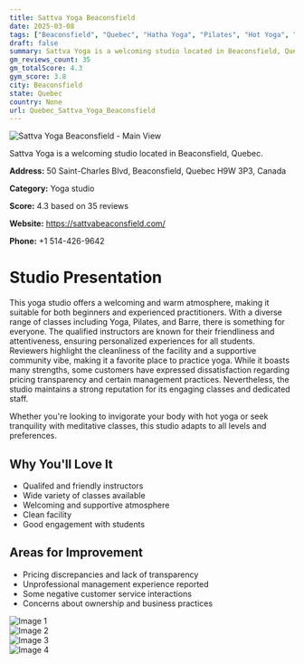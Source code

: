 ```yaml
---
title: Sattva Yoga Beaconsfield
date: 2025-03-08
tags: ["Beaconsfield", "Quebec", "Hatha Yoga", "Pilates", "Hot Yoga", "welcoming atmosphere", "clean facility", "Beaconsfield"]  
draft: false
summary: Sattva Yoga is a welcoming studio located in Beaconsfield, Quebec.
gm_reviews_count: 35
gm_totalScore: 4.3
gym_score: 3.8
city: Beaconsfield
state: Quebec
country: None
url: Quebec_Sattva_Yoga_Beaconsfield
---
```


<div className="aspect-[16/9] relative my-8">
  <img 
    src="https://lh5.googleusercontent.com/p/AF1QipNPOPdG0xFP7OoHiQP4sda0bd8wKGwIjoAH2pyC=w1920-h1080-k-no"
    alt="Sattva Yoga Beaconsfield - Main View"
    className="object-cover absolute inset-0 w-full h-full rounded-lg"
  />
</div>

Sattva Yoga is a welcoming studio located in Beaconsfield, Quebec.

**Address:** 50 Saint-Charles Blvd, Beaconsfield, Quebec H9W 3P3, Canada

**Category:** Yoga studio

**Score:** 4.3 based on 35 reviews

**Website:** https://sattvabeaconsfield.com/

**Phone:** +1 514-426-9642

# Studio Presentation

This yoga studio offers a welcoming and warm atmosphere, making it suitable for both beginners and experienced practitioners. With a diverse range of classes including Yoga, Pilates, and Barre, there is something for everyone. The qualified instructors are known for their friendliness and attentiveness, ensuring personalized experiences for all students. Reviewers highlight the cleanliness of the facility and a supportive community vibe, making it a favorite place to practice yoga. While it boasts many strengths, some customers have expressed dissatisfaction regarding pricing transparency and certain management practices. Nevertheless, the studio maintains a strong reputation for its engaging classes and dedicated staff.

Whether you're looking to invigorate your body with hot yoga or seek tranquility with meditative classes, this studio adapts to all levels and preferences.

## Why You'll Love It

- Qualifed and friendly instructors
- Wide variety of classes available
- Welcoming and supportive atmosphere
- Clean facility
- Good engagement with students

## Areas for Improvement

- Pricing discrepancies and lack of transparency
- Unprofessional management experience reported
- Some negative customer service interactions
- Concerns about ownership and business practices

<div className="grid grid-cols-1 xl:grid-cols-2 gap-4 my-8">
<div className="aspect-[4/3] relative"><img src="https://lh5.googleusercontent.com/p/AF1QipMjFZ2jLIXPCNlvW9rSV-UZIKiTUm01dz4qw3N6=w1920-h1080-k-no" alt="Image 1" className="object-cover absolute inset-0 w-full h-full rounded-lg" /></div>
<div className="aspect-[4/3] relative"><img src="https://lh5.googleusercontent.com/p/AF1QipMW1Q9AevTapQ_OP5UFgAk-xlfZFlheDmeenyuP=w1920-h1080-k-no" alt="Image 2" className="object-cover absolute inset-0 w-full h-full rounded-lg" /></div>
<div className="aspect-[4/3] relative"><img src="https://lh5.googleusercontent.com/p/AF1QipMlHWRoOY8N5QTgwtIchb2c4wGexzC-SxMFwj4a=w1920-h1080-k-no" alt="Image 3" className="object-cover absolute inset-0 w-full h-full rounded-lg" /></div>
<div className="aspect-[4/3] relative"><img src="https://lh5.googleusercontent.com/p/AF1QipMDnC4nAPJ_cv-eEF9CswdGi8cZsae6DPJLovgq=w1920-h1080-k-no" alt="Image 4" className="object-cover absolute inset-0 w-full h-full rounded-lg" /></div>
</div>